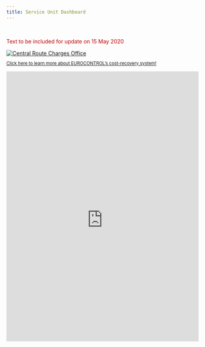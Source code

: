 ```yaml
---
title: Service Unit Dashboard
---
```

<script>
  function resizeIframe(obj) {
    obj.style.height = obj.contentWindow.document.documentElement.scrollHeight + 'px';
  }
</script>
<style type="text/css">
  .resp-container {
      position: relative;
      overflow: hidden;
      padding-top: 140.0%;
  }
  
  .resp-iframe {
      position: absolute;
      top: 0;
      left: 0;
      width: 100%;
      height: 110%;
      border: 0;
  }
</style>


<br>
<div class="container">
<div class="row align-items-start">
<div class="col-9">
<p style="color:#c00000">Text to be included for update on 15 May 2020</p>  

</div>
<div class="col-3">
<div class="card border-0"><a href="https://www.eurocontrol.int/crco" target="_blank">
  <img class="card-img-top" src="/images/traff/ectl_crco.jpg" alt="Central Route Charges Office">
  <div class="card-body"><small><p class="card-text">Click here to learn more about EUROCONTROL's cost-recovery system! <i class='fas fa-xs fa-external-link-alt'></i></p></div></small></a>
</div></div></div></div>

<div class="resp-container">
<iframe class="resp-iframe" src="https://www.eurocontrol.int/ServiceUnits/Dashboard/EnRouteMainDashboard.html" frameborder="0" style="border:0" allowfullscreen></iframe>
</div>

[env_unit]: https://www.eurocontrol.int/environment "EUROCONTROL Environmnet Unit"